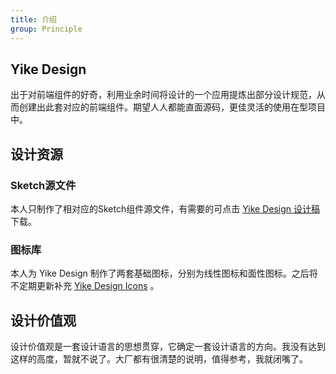 ```yaml
---
title: 介绍
group: Principle
---
```


## Yike Design

出于对前端组件的好奇，利用业余时间将设计的一个应用提炼出部分设计规范，从而创建出此套对应的前端组件。期望人人都能直面源码，更佳灵活的使用在型项目中。

## 设计资源

### Sketch源文件

本人只制作了相对应的Sketch组件源文件，有需要的可点击 [Yike Design 设计稿](http://www.huohuo90.com/resource) 下载。

### 图标库

本人为 Yike Design 制作了两套基础图标，分别为线性图标和面性图标。之后将不定期更新补充 [Yike Design Icons](https://www.iconfont.cn/collections/detail?cid=44410) 。

## 设计价值观

设计价值观是一套设计语言的思想贯穿，它确定一套设计语言的方向。我没有达到这样的高度，暂就不说了。大厂都有很清楚的说明，值得参考，我就闭嘴了。
